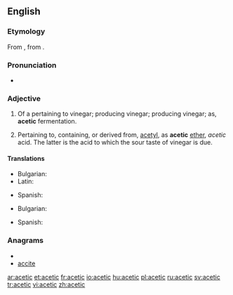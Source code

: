 ==English==

===Etymology===
From {{etyl|la}} {{term|acetum||vinegar|lang=la}}, from {{term|acere||to be sour|lang=la}}.

===Pronunciation===
* {{hyphenation|a|ce|tic}}
*: {{rhymes|iːtɪk}}

===Adjective===
{{en-adj}}

# {{organic chemistry}} Of a pertaining to vinegar; producing vinegar; producing vinegar; as, '''acetic''' fermentation.
# {{organic chemistry}} Pertaining to, containing, or derived from, [[acetyl]], as '''acetic''' [[ether]], ''acetic'' acid. The latter is the acid to which the sour taste of vinegar is due.

====Translations====
{{trans-top|pertaining to vinegar}}
* Bulgarian: {{t|bg|оцетен}}
* Latin: {{t|la|aceticus}}
{{trans-mid}}
* Spanish: {{t-|es|acético}}
{{trans-bottom}}

{{trans-top|pertaining to, containing, or derived from, acetyl}}
* Bulgarian: {{t|bg|ацетилов}}
{{trans-mid}}
* Spanish: {{t-|es|acético}}
{{trans-bottom}}

===Anagrams===
* {{alphagram|acceit}}
* [[accite#English|accite]]

[[ar:acetic]]
[[et:acetic]]
[[fr:acetic]]
[[io:acetic]]
[[hu:acetic]]
[[pl:acetic]]
[[ru:acetic]]
[[sv:acetic]]
[[tr:acetic]]
[[vi:acetic]]
[[zh:acetic]]